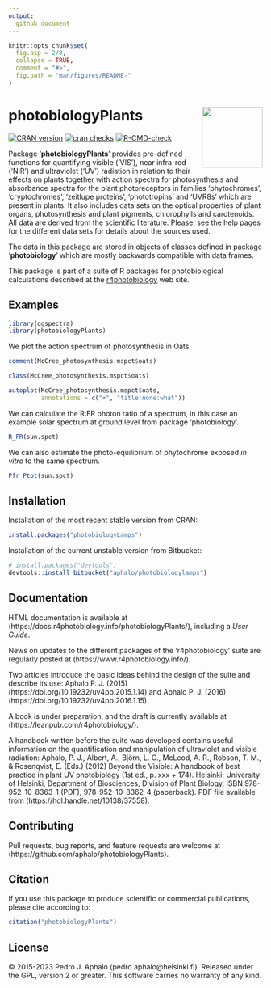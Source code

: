 ```yaml
---
output:
  github_document
---
```


```r
knitr::opts_chunk$set(
  fig.asp = 2/3,
  collapse = TRUE,
  comment = "#>",
  fig.path = "man/figures/README-"
)
```

# photobiologyPlants <img src="man/figures/logo.png" align="right" width="120" />

<!-- badges: start -->
[![CRAN version](https://www.r-pkg.org/badges/version-last-release/photobiologyPlants)](https://cran.r-project.org/package=photobiologyPlants) 
[![cran checks](https://cranchecks.info/badges/worst/photobiologyPlants)](https://cran.r-project.org/web/checks/check_results_photobiologyPlants.html)
[![R-CMD-check](https://github.com/aphalo/photobiologyPlants/workflows/R-CMD-check/badge.svg)](https://github.com/aphalo/photobiologyPlants/actions)
<!-- badges: end -->

Package '**photobiologyPlants**' provides pre-defined functions for quantifying
visible ('VIS'), near infra-red ('NIR') and ultraviolet ('UV') radiation in
relation to their effects on plants together with action spectra for
photosynthesis and absorbance spectra for the plant photoreceptors in families
'phytochromes', 'cryptochromes', 'zeitlupe proteins', 'phototropins' and 'UVR8s'
which are present in plants. It also includes data sets on the optical
properties of plant organs, photosynthesis and plant pigments, chlorophylls and
carotenoids. All data are derived from the scientific literature. Please, see
the help pages for the different data sets for details about the sources used.

The data in this package are stored in objects of classes defined in package 
'**photobiology**' which are mostly backwards compatible with data frames.

This package is part of a suite of R packages for photobiological calculations described at the [r4photobiology](https://www.r4photobiology.info) web site.

## Examples

```r
library(ggspectra)
library(photobiologyPlants)
```

We plot the action spectrum of photosynthesis in Oats.

```r
comment(McCree_photosynthesis.mspct$oats)
```

```r
class(McCree_photosynthesis.mspct$oats)
```

```r
autoplot(McCree_photosynthesis.mspct$oats, 
         annotations = c("+", "title:none:what"))
```

We can calculate the R:FR photon ratio of a spectrum, in this case an example solar spectrum at ground level from package 'photobiology'.

```r
R_FR(sun.spct)
```
We can also estimate the photo-equilibrium of phytochrome exposed _in vitro_ to the same spectrum. 

```r
Pfr_Ptot(sun.spct)
```


## Installation

Installation of the most recent stable version from CRAN:

```r
install.packages("photobiologyLamps")
```

Installation of the current unstable version from Bitbucket:

```r
# install.packages("devtools")
devtools::install_bitbucket("aphalo/photobiologylamps")
```

## Documentation 

HTML documentation is available at (https://docs.r4photobiology.info/photobiologyPlants/), including a _User Guide_.

News on updates to the different packages of the 'r4photobiology' suite are regularly posted at (https://www.r4photobiology.info/).

Two articles introduce the basic ideas behind the design of the suite and describe its use:
Aphalo P. J. (2015) (https://doi.org/10.19232/uv4pb.2015.1.14) and Aphalo P. J. (2016)  (https://doi.org/10.19232/uv4pb.2016.1.15).

A book is under preparation, and the draft is currently available at (https://leanpub.com/r4photobiology/).

A handbook written before the suite was developed contains useful information on the quantification and manipulation of ultraviolet and visible radiation:
Aphalo, P. J., Albert, A., Björn, L. O., McLeod, A. R., Robson, T. M., & Rosenqvist, E. (Eds.) (2012) Beyond the Visible: A handbook of best practice in plant UV photobiology (1st ed., p. xxx + 174). Helsinki: University of Helsinki, Department of Biosciences, Division of Plant Biology. ISBN 978-952-10-8363-1 (PDF), 978-952-10-8362-4 (paperback). PDF file available from (https://hdl.handle.net/10138/37558).

## Contributing

Pull requests, bug reports, and feature requests are welcome at (https://github.com/aphalo/photobiologyPlants).

## Citation

If you use this package to produce scientific or commercial publications, please cite according to:

```r
citation("photobiologyPlants")
```

## License

© 2015-2023 Pedro J. Aphalo (pedro.aphalo@helsinki.fi). Released under the GPL, version 2 or greater. This software carries no warranty of any kind.

